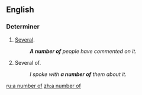 ==English==

===Determiner===
{{en-det|head=[[a]] [[number]] [[of]]}}

# [[several|Several]].
#: '''''A number of''' people have commented on it.''
# Several of.
#: ''I spoke with '''a number of''' them about it.''

[[ru:a number of]]
[[zh:a number of]]